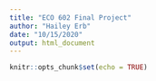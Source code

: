 ```yaml
---
title: "ECO 602 Final Project"
author: "Hailey Erb"
date: "10/15/2020"
output: html_document
---
```


```r
knitr::opts_chunk$set(echo = TRUE)
```



```r

```


```r

```

